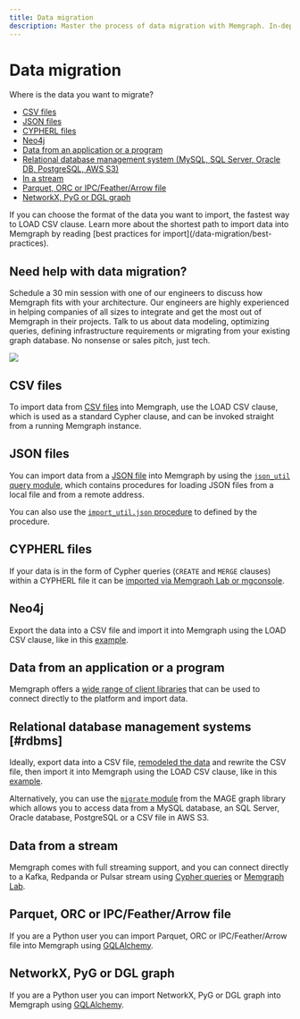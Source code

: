 ```yaml
---
title: Data migration
description: Master the process of data migration with Memgraph. In-depth documentation outlining the necessary steps for effective graph computing.
---
```


 
# Data migration

Where is the data you want to migrate?
- [CSV files](#csv-files)
- [JSON files](#json-files)
- [CYPHERL files](#cypherl-files)
- [Neo4j](#neo4j)
- [Data from an application or a program](#data-from-an-application-or-a-program)
- [Relational database management system (MySQL, SQL Server, Oracle DB, PostgreSQL, AWS S3)](#rdbms)
- [In a stream](#data-from-a-stream)
- [Parquet, ORC or IPC/Feather/Arrow file](#parquet-orc-or-ipcfeatherarrow-file)
- [NetworkX, PyG or DGL graph](#networkx-pyg-or-dgl-graph)

<Callout>
If you can choose the format of the data you want to import, the fastest way to
LOAD CSV clause. Learn more about the shortest path to import data into Memgraph
by reading [best practices for import](/data-migration/best-practices).
</Callout>

## Need help with data migration?

Schedule a 30 min session with one of our engineers to discuss how Memgraph fits
with your architecture. Our engineers are highly experienced in helping
companies of all sizes to integrate and get the most out of Memgraph in their
projects. Talk to us about data modeling, optimizing queries, defining
infrastructure requirements or migrating from your existing graph database. No
nonsense or sales pitch, just tech.

![](/pages/getting-started/memgraph-office-hours.svg)

<Cards>
  <Cards.Card
    title="Book a call"
    href="https://memgraph.com/office-hours"
  />
</Cards>

## CSV files

To import data from [CSV files](/data-migration/csv) into Memgraph, use the LOAD
CSV clause, which is used as a standard Cypher clause, and can be invoked
straight from a running Memgraph instance.

## JSON files

You can import data from a [JSON file](/data-migration/json) into Memgraph
by using the [`json_util` query
module](/advanced-algorithms/available-algorithms/json_util), which contains
procedures for loading JSON files from a local file and from a remote address.

You can also use the [`import_util.json`
procedure](/advanced-algorithms/available-algorithms/import_util#jsonpath) to
defined by the procedure. 

## CYPHERL files

If your data is in the form of Cypher queries (`CREATE` and `MERGE` clauses)
within a CYPHERL file it can be [imported via Memgraph
Lab or mgconsole](/data-migration/cypherl).

## Neo4j

Export the data into a CSV file and import it into Memgraph using the LOAD CSV
clause, like in this [example](/data-migration/migrate-from-neo4j). 

## Data from an application or a program

Memgraph offers a [wide range of client libraries](/client-libraries) that
can be used to connect directly to the platform and import data.

## Relational database management systems [#rdbms]

Ideally, export data into a CSV file, [remodeled the
data](/data-modeling) and rewrite the CSV file, then import it
into Memgraph using the LOAD CSV clause, like in this
[example](/data-migration/migrate-from-rdbms). 

Alternatively, you can use the [`migrate`
module](/advanced-algorithms/available-algorithms/migrate) from the MAGE graph
library which allows you to access data from a MySQL database, an SQL Server,
Oracle database, PostgreSQL or a CSV file in AWS S3. 

## Data from a stream

Memgraph comes with full streaming support, and you can connect directly to a
Kafka, Redpanda or Pulsar stream using [Cypher
queries](/data-streams/manage-streams-query) or [Memgraph
Lab](/data-streams/manage-streams-lab).

## Parquet, ORC or IPC/Feather/Arrow file

If you are a Python user you can import Parquet, ORC or IPC/Feather/Arrow file
into Memgraph using [GQLAlchemy](https://memgraph.github.io/gqlalchemy/how-to-guides/loaders/import-table-data-to-graph-database/).

## NetworkX, PyG or DGL graph

If you are a Python user you can import NetworkX, PyG or DGL graph into Memgraph
using [GQLAlchemy](https://memgraph.github.io/gqlalchemy/how-to-guides/translators/import-python-graphs/).


<CommunityLinks/>